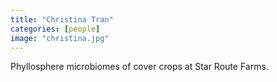 ```yaml
---
title: "Christina Tran"
categories: [people]
image: "christina.jpg"
---
```


Phyllosphere microbiomes of cover crops at Star Route Farms. 
